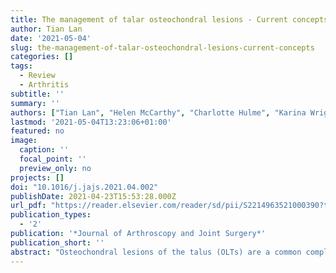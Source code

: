 ```yaml
---
title: The management of talar osteochondral lesions - Current concepts
author: Tian Lan
date: '2021-05-04'
slug: the-management-of-talar-osteochondral-lesions-current-concepts
categories: []
tags:
  - Review
  - Arthritis
subtitle: ''
summary: ''
authors: ["Tian Lan", "Helen McCarthy", "Charlotte Hulme", "Karina Wright", "Nilesh Makwana"]
lastmod: '2021-05-04T13:23:06+01:00'
featured: no
image:
  caption: ''
  focal_point: ''
  preview_only: no
projects: []
doi: "10.1016/j.jajs.2021.04.002"
publishDate: 2021-04-23T15:53:28.000Z
url_pdf: "https://reader.elsevier.com/reader/sd/pii/S2214963521000390?token=42E56BA7E0E31D42CEA80F8AB13CCA7BC199847DD7EA63449BBF0FA60EEB33629798F9ADC9ED0BA70B661B10B59D4851&originRegion=eu-west-1&originCreation=20210504122628"
publication_types:
  - '2'
publication: '*Journal of Arthroscopy and Joint Surgery*'
publication_short: ''
abstract: "Osteochondral lesions of the talus (OLTs) are a common complication following trauma, involving both the articular cartilage and the underlying subchondral bone, with variable aetiologies and often presenting with non-specific symptoms. Diagnosis of OLTs requires a combination of clinical assessment and imaging and despite many different treatment options, there is no generalised consensus regarding which option is the most effective. Left untreated, OLTs risk progressing to osteoarthritis. Acute non-displaced OLTs can be treated non-operatively. However, OLTs refractory to non-surgical care for three to six months may be suitable for surgical care. In these cases, conservative treatments are often unsuccessful, particularly for larger and more severe defects and so the majority require surgical intervention. Although bone marrow stimulation techniques remain the 'gold standard' for lesions <150 mm$^2$, there still requires a need for better long term clinical data and cost-benefit analyses compared with other treatment options. Biological attempts at either regenerating or replacing the articular cartilage are however demonstrating some promising results, but each with their own advantages and disadvantages. In this review, we summarise the clinical management of OLTs and present the current concepts of different treatment regimes."
---
```

